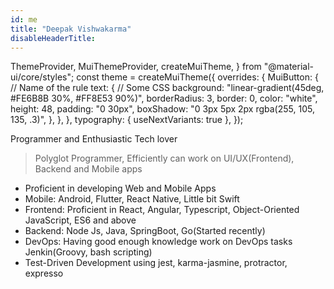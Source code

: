 ```yaml
---
id: me
title: "Deepak Vishwakarma"
disableHeaderTitle:
---
```


  ThemeProvider,
  MuiThemeProvider,
  createMuiTheme,
} from "@material-ui/core/styles";
const theme = createMuiTheme({
  overrides: {
    MuiButton: {
      // Name of the rule
      text: {
        // Some CSS
        background: "linear-gradient(45deg, #FE6B8B 30%, #FF8E53 90%)",
        borderRadius: 3,
        border: 0,
        color: "white",
        height: 48,
        padding: "0 30px",
        boxShadow: "0 3px 5px 2px rgba(255, 105, 135, .3)",
      },
    },
  },
  typography: { useNextVariants: true },
});

<MuiThemeProvider theme={theme}>
  <Typography variant="overline" display="block" gutterBottom>
    Programmer and Enthusiastic Tech lover
  </Typography>
</MuiThemeProvider>

> Polyglot Programmer, Efficiently can work on UI/UX(Frontend), Backend and Mobile
> apps

- Proficient in developing Web and Mobile Apps
- Mobile: Android, Flutter, React Native, Little bit Swift
- Frontend: Proficient in React, Angular, Typescript, Object-Oriented JavaScript, ES6 and above
- Backend: Node Js, Java, SpringBoot, Go(Started recently)
- DevOps: Having good enough knowledge work on DevOps tasks Jenkin(Groovy, bash scripting)
- Test-Driven Development using jest, karma-jasmine, protractor, expresso
